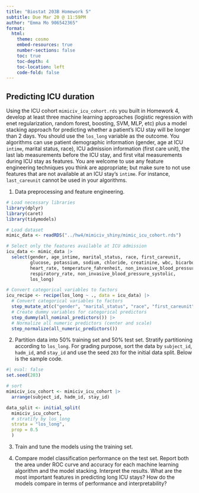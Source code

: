 ```yaml
---
title: "Biostat 203B Homework 5"
subtitle: Due Mar 20 @ 11:59PM
author: "Emma Mo 906542365"
format:
  html:
    theme: cosmo
    embed-resources: true
    number-sections: false
    toc: true
    toc-depth: 4
    toc-location: left
    code-fold: false
---
```


## Predicting ICU duration

Using the ICU cohort `mimiciv_icu_cohort.rds` you built in Homework 4, develop at least three machine learning approaches (logistic regression with enet regularization, random forest, boosting, SVM, MLP, etc) plus a model stacking approach for predicting whether a patient's ICU stay will be longer than 2 days. You should use the `los_long` variable as the outcome. You algorithms can use patient demographic information (gender, age at ICU `intime`, marital status, race), ICU admission information (first care unit), the last lab measurements before the ICU stay, and first vital measurements during ICU stay as features. You are welcome to use any feature engineering techniques you think are appropriate; but make sure to not use features that are not available at an ICU stay's `intime`. For instance, `last_careunit` cannot be used in your algorithms. 

1. Data preprocessing and feature engineering.

```r
# Load necessary libraries
library(dplyr)
library(caret)
library(tidymodels)

# Load dataset
mimic_data <- readRDS("../hw4/mimiciv_shiny/mimic_icu_cohort.rds")

# Select only the features available at ICU admission
icu_data <- mimic_data |>
  select(gender, age_intime, marital_status, race, first_careunit,
         glucose, potassium, sodium, chloride, creatinine, wbc, bicarbonate, hematocrit,
         heart_rate, temperature_fahrenheit, non_invasive_blood_pressure_diastolic,
         respiratory_rate, non_invasive_blood_pressure_systolic,
         los_long)

# Convert categorical variables to factors
icu_recipe <- recipe(los_long ~ ., data = icu_data) |>
  # Convert categorical variables to factors
  step_mutate_at(c("gender", "marital_status", "race", "first_careunit"), fn = as.factor) |>
  # Create dummy variables for categorical predictors
  step_dummy(all_nominal_predictors()) |>
  # Normalize all numeric predictors (center and scale)
  step_normalize(all_numeric_predictors())

```


2. Partition data into 50% training set and 50% test set. Stratify partitioning according to `los_long`. For grading purpose, sort the data by `subject_id`, `hadm_id`, and `stay_id` and use the seed `203` for the initial data split. Below is the sample code.
```r
#| eval: false
set.seed(203)

# sort
mimiciv_icu_cohort <- mimiciv_icu_cohort |>
  arrange(subject_id, hadm_id, stay_id)

data_split <- initial_split(
  mimiciv_icu_cohort, 
  # stratify by los_long
  strata = "los_long", 
  prop = 0.5
  )
```

3. Train and tune the models using the training set.

4. Compare model classification performance on the test set. Report both the area under ROC curve and accuracy for each machine learning algorithm and the model stacking. Interpret the results. What are the most important features in predicting long ICU stays? How do the models compare in terms of performance and interpretability?
